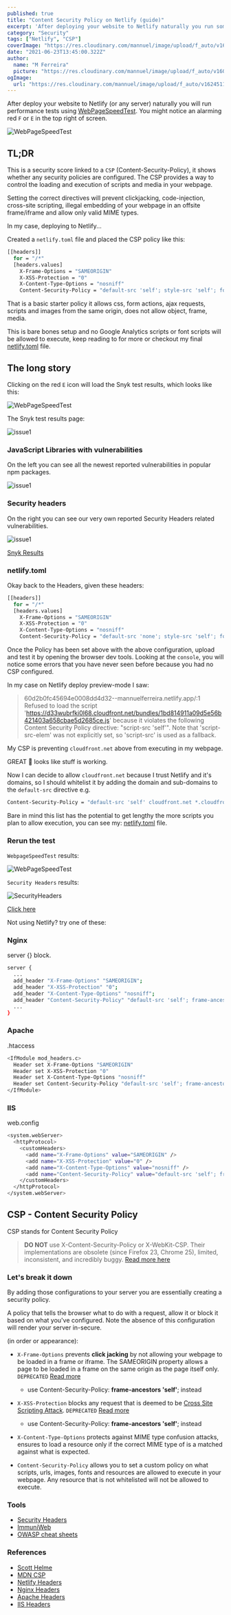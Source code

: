 ```yaml
---
published: true
title: "Content Security Policy on Netlify (guide)"
excerpt: 'After deploying your website to Netlify naturally you run some performance tests using WebPageSpeedTest. You might notice and alarming red "F" or "E" in the top right of the screen.'
category: "Security"
tags: ["Netlify", "CSP"]
coverImage: "https://res.cloudinary.com/mannuel/image/upload/f_auto/v1624511388/images/netlify-secure.png"
date: "2021-06-23T13:45:00.322Z"
author:
  name: "M Ferreira"
  picture: "https://res.cloudinary.com/mannuel/image/upload/f_auto/v1604067445/images/mee.jpg"
ogImage:
  url: "https://res.cloudinary.com/mannuel/image/upload/f_auto/v1624511388/images/netlify-secure.png"
---
```


After deploy your website to Netlify (or any server) naturally you will run performance tests using [WebPageSpeedTest](https://www.webpagetest.org/). You might notice an alarming red `F` or `E` in the top right of screen.

![WebPageSpeedTest](/assets/blog/content-security-policy-on-netlify-guide/webpagespeedtest_0001.png)

## TL;DR

This is a security score linked to a `CSP` (Content-Security-Policy), it shows whether any security policies are configured. The CSP provides a way to control the loading and execution of scripts and media in your webpage.

Setting the correct directives will prevent clickjacking, code-injection, cross-site scripting, illegal embedding of your webpage in an offsite frame/iframe and allow only valid MIME types.

In my case, deploying to Netlify...

Created a `netlify.toml` file and placed the CSP policy like this:

```bash
[[headers]]
  for = "/*"
  [headers.values]
    X-Frame-Options = "SAMEORIGIN"
    X-XSS-Protection = "0"
    X-Content-Type-Options = "nosniff"
    Content-Security-Policy = "default-src 'self'; style-src 'self'; form-action 'self'; script-src 'self'; connect-src 'self'; img-src 'self'; base-uri 'self';"
```

That is a basic starter policy it allows css, form actions, ajax requests, scripts and images from the same origin, does not allow object, frame, media.

This is bare bones setup and no Google Analytics scripts or font scripts will be allowed to execute, keep reading to for more or checkout my final [netlify.toml](https://github.com/mannuelf/mannuelferreira.com_nextjs/blob/main/netlify.toml#L15) file.

## The long story

Clicking on the red `E` icon will load the Snyk test results, which looks like this:

![WebPageSpeedTest](/assets/blog/content-security-policy-on-netlify-guide/webpagespeedtest_0001.png)

The Snyk test results page:

![issue1](/assets/blog/content-security-policy-on-netlify-guide/snyk_001.png)

### JavaScript Libraries with vulnerabilities

On the left you can see all the newest reported vulnerabilities in popular npm packages.

![issue1](/assets/blog/content-security-policy-on-netlify-guide/snyk_002.png)

### Security headers

On the right you can see our very own reported Security Headers related vulnerabilities.

![issue1](/assets/blog/content-security-policy-on-netlify-guide/snyk_003.png)

[Snyk Results](https://snyk.io/test/website-scanner/?test=210622_AiDcMX_c311f91860c1b197dd104d0454678220&utm_medium=referral&utm_source=webpagetest&utm_campaign=website-scanner)

### netlify.toml

Okay back to the Headers, given these headers:

```bash
[[headers]]
  for = "/*"
  [headers.values]
    X-Frame-Options = "SAMEORIGIN"
    X-XSS-Protection = "0"
    X-Content-Type-Options = "nosniff"
    Content-Security-Policy = "default-src 'none'; style-src 'self'; form-action 'self'; script-src 'self'; connect-src 'self'; img-src 'self'; base-uri 'self';"
```

Once the Policy has been set above with the above configuration, upload and test it by opening the browser dev tools. Looking at the `console`, you will notice some errors that you have never seen before because you had no CSP configured.

In my case on Netlify deploy preview-mode I saw:

> 60d2b0fc45694e0008dd4d32--mannuelferreira.netlify.app/:1 Refused to load the script 'https://d33wubrfki0l68.cloudfront.net/bundles/1bd814911a09d5e56b421403a658cbae5d2685ce.js' because it violates the following Content Security Policy directive: "script-src 'self'". Note that 'script-src-elem' was not explicitly set, so 'script-src' is used as a fallback.

My CSP is preventing `cloudfront.net` above from executing in my webpage.

GREAT 🚀 looks like stuff is working.

Now I can decide to allow `cloudfront.net` because I trust Netlify and it's domains, so I should whitelist it by adding the domain and sub-domains to the `default-src` directive e.g.

```bash
Content-Security-Policy = "default-src 'self' cloudfront.net *.cloudfront.net; frame-ancestors 'self'; form-action 'self'"
```

Bare in mind this list has the potential to get lengthy the more scripts you plan to allow execution, you can see my: [netlify.toml](https://github.com/mannuelf/mannuelferreira.com_nextjs/blob/main/netlify.toml#L15) file.

### Rerun the test

`WebpageSpeedTest` results:

![WebPageSpeedTest](/assets/blog/content-security-policy-on-netlify-guide/webpagespeedtest_success.png)

`Security Headers` results:

![SecurityHeaders](/assets/blog/content-security-policy-on-netlify-guide/security-headers-result.png)

[Click here](https://securityheaders.com/?q=www.mannuelferreira.com&followRedirects=on)

Not using Netlify? try one of these:

### Nginx

server {} block.

```bash
server {
  ...
  add_header "X-Frame-Options" "SAMEORIGIN";
  add_header "X-XSS-Protection" "0";
  add_header "X-Content-Type-Options" "nosniff";
  add_header "Content-Security-Policy" "default-src 'self'; frame-ancestors 'self'; form-action 'self'";
  ...
}
```

### Apache

.htaccess

```bash
<IfModule mod_headers.c>
  Header set X-Frame-Options "SAMEORIGIN"
  Header set X-XSS-Protection "0"
  Header set X-Content-Type-Options "nosniff"
  Header set Content-Security-Policy "default-src 'self'; frame-ancestors 'self'; form-action 'self'"
</IfModule>
```

### IIS

web.config

```bash
<system.webServer>
  <httpProtocol>
    <customHeaders>
      <add name="X-Frame-Options" value="SAMEORIGIN" />
      <add name="X-XSS-Protection" value="0" />
      <add name="X-Content-Type-Options" value="nosniff" />
      <add name="Content-Security-Policy" value="default-src 'self'; frame-ancestors 'self'; form-action 'self'" />
    </customHeaders>
  </httpProtocol>
</system.webServer>
```

## CSP - Content Security Policy

CSP stands for Content Security Policy

> **DO NOT** use X-Content-Security-Policy or X-WebKit-CSP. Their implementations are obsolete (since Firefox 23, Chrome 25), limited, inconsistent, and incredibly buggy. [Read more here](https://cheatsheetseries.owasp.org/cheatsheets/Content_Security_Policy_Cheat_Sheet.html#http-headers)

### Let's break it down

By adding those configurations to your server you are essentially creating a security policy.

A policy that tells the browser what to do with a request, allow it or block it based on what you've configured. Note the absence of this configuration will render your server in-secure.

(in order or appearance):

- `X-Frame-Options` prevents **click jacking** by not allowing your webpage to be loaded in a frame or iframe. The SAMEORIGIN property allows a page to be loaded in a frame on the same origin as the page itself only. `DEPRECATED` [Read more](https://cheatsheetseries.owasp.org/cheatsheets/Clickjacking_Defense_Cheat_Sheet.html#x-frame-options-header-types)

  - use Content-Security-Policy: **frame-ancestors 'self'**; instead

- `X-XSS-Protection` blocks any request that is deemed to be [Cross Site Scripting Attack](#CrossSiteScriptingAttack). `DEPRECATED` [Read more](https://cheatsheetseries.owasp.org/cheatsheets/Cross_Site_Scripting_Prevention_Cheat_Sheet.html#x-xss-protection-header)
  - use Content-Security-Policy: **frame-ancestors 'self'**; instead
- `X-Content-Type-Options` protects against MIME type confusion attacks, ensures to load a resource only if the correct MIME type of is a matched against what is expected.
- `Content-Security-Policy` allows you to set a custom policy on what scripts, urls, images, fonts and resources are allowed to execute in your webpage. Any resource that is not whitelisted will not be allowed to execute.

### Tools

- [Security Headers](https://securityheaders.com/)
- [ImmuniWeb](https://www.immuniweb.com/websec/)
- [OWASP cheat sheets](https://github.com/OWASP/CheatSheetSeries)

### References

- [Scott Helme](https://scotthelme.co.uk/content-security-policy-an-introduction/)
- [MDN CSP](https://developer.mozilla.org/en-US/docs/Web/HTTP/Headers/Content-Security-Policy/default-src)
- [Netlify Headers](https://docs.netlify.com/routing/headers/)
- [Nginx Headers](https://www.nginx.com/resources/wiki/start/topics/examples/server_blocks/)
- [Apache Headers](https://httpd.apache.org/docs/current/mod/mod_headers.html)
- [IIS Headers](https://docs.microsoft.com/en-us/iis/configuration/system.webserver/httpprotocol/customheaders/)
